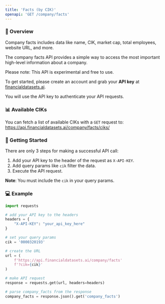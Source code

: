 ```yaml
---
title: 'Facts (by CIK)'
openapi: 'GET /company/facts'
---
```


### 👋  Overview
Company facts includes data like name, CIK, market cap, total employees, website URL, and more.

The company facts API provides a simple way to access the most important high-level information about a company.

Please note: This API is experimental and free to use.

To get started, please create an account and grab your <b>API key</b> at [financialdatasets.ai](https://financialdatasets.ai).

You will use the API key to authenticate your API requests.

### 📊 Available CIKs
You can fetch a list of available CIKs with a `GET` request to:
https://api.financialdatasets.ai/company/facts/ciks/

###  🚀  Getting Started
There are only 3 steps for making a successful API call:
1. Add your API key to the header of the request as `X-API-KEY`.
2. Add query params like `cik` filter the data.
3. Execute the API request.

**Note**: You must include the `cik` in your query params.

### 💻  Example

```python Company Facts
import requests

# add your API key to the headers
headers = {
    "X-API-KEY": "your_api_key_here"
}

# set your query params
cik = '0000320193'

# create the URL
url = (
    f'https://api.financialdatasets.ai/company/facts'
    f'?cik={cik}'
)

# make API request
response = requests.get(url, headers=headers)

# parse company_facts from the response
company_facts = response.json().get('company_facts')
```